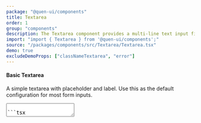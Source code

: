```yaml
---
package: "@quen-ui/components"
title: Textarea
order: 1
group: "components"
description: The Textarea component provides a multi-line text input field with adaptive height, validation states, and customizable adornments. Features include auto-resizing, clearable input, and accessibility compliance. Ideal for forms, comments, and long-form content.
import: "import { Textarea } from '@quen-ui/components';"
source: "/packages/components/src/Textarea/Textarea.tsx"
demo: true
excludeDemoProps: ["classNameTextarea", "error"]
---
```



#### Basic Textarea

A simple textarea with placeholder and label. Use this as the default configuration for most form inputs.

<Textarea placeholder="Enter description" label="Project details" />

```tsx
<Textarea placeholder="Enter description" label="Project details" />
```

##### Auto-resizing with limits

Enable `autosize` to make the field grow dynamically as the user types. Use `minRows` and `maxRows` to define vertical expansion boundaries.

<Textarea
  autosize
  minRows={3}
  maxRows={8}
  placeholder="Content grows as you type..."
/>

```tsx
<Textarea
  autosize
  minRows={3}
  maxRows={8}
  placeholder="Content grows as you type..."
/>
```

##### Validation state

Display validation errors by passing a boolean or string to the `error` prop. Use `isRequired` to mark the field as mandatory.

<Textarea label="Bio" isRequired error={"Required field"} />

```tsx
<Textarea label="Bio" isRequired error={"Required field"} />
```

##### Adornments + clearable

You can add left or right content (icons, buttons) and enable a clear button. This is useful for filters, searches, or fields with quick reset functionality.

<Textarea
  leftContent={<IconLock />}
  isClearable
  placeholder="Search descriptions..."
/>

```tsx
<Textarea
  leftContent={<IconLock />}
  isClearable
  placeholder="Search descriptions..."
/>
```

#### Disabled state

Use `isDisabled` to make the textarea non-editable. This is useful when the content is read-only or locked.

<Textarea label="Locked notes" placeholder="Content not editable" isDisabled />

```tsx
<Textarea label="Locked notes" placeholder="Content not editable" isDisabled />
```

#### Size variants

Textarea supports multiple sizes through the `size` prop. Use consistent sizing across forms for a better user experience.

<Flex direction="column" gap="l">
  <Textarea size="xs" placeholder="Mini" />
  <Textarea size="s" placeholder="Small" />
  <Textarea size="m" placeholder="Medium" />
  <Textarea size="l" placeholder="Large" />
</Flex>

```tsx
<Flex direction="column" gap="l">
  <Textarea size="xs" placeholder="Mini" />
  <Textarea size="s" placeholder="Small" />
  <Textarea size="m" placeholder="Medium" />
  <Textarea size="l" placeholder="Large" />
</Flex>
```

#### Controlled usage

Use `value` and `onChange` for controlled forms. This allows you to fully manage the state of the textarea.

```tsx
const [bio, setBio] = useState("");

<Textarea label="Controlled bio" value={bio} onChange={(val) => setBio(val)} />;
```

#### With right adornment

You can also add `rightContent` for actions such as counters or icons.

<Textarea placeholder="Type something..." rightContent={<span>0/200</span>} />

```tsx
<Textarea placeholder="Type something..." rightContent={<span>0/200</span>} />
```

#### Character counter

Combine `maxLength` with `rightContent` to show a live counter. This is useful for bios, messages, or any input with a limit.

```tsx
const [text, setText] = useState("");
<Textarea
  label="Bio"
  value={text}
  onChange={(val) => setText(val)}
  maxLength={200}
  rightContent={<span>{text.length}/200</span>}
/>;
```

#### Best practices

###### 1. Auto-resizing configuration

Use small ranges (`minRows={2}`–`maxRows={6}`) for short inputs like comments. - Use larger ranges (`minRows={4}`–`maxRows={12}`) for long inputs like documentation.

```tsx
// Good for comments
<Textarea autosize minRows={2} maxRows={6} />

// Good for long content
<Textarea autosize minRows={4} maxRows={12} />
```

###### 2. Validation patterns

Use `error` as a boolean for generic invalid state. - Use `error` as a string to display specific error messages.

```tsx
// Simple error display
<Textarea error />

// // Text error display
<Textarea error={errorMessage} />
```

###### 3. Content Guidelines

- Use `minRows` to hint expected length of input.
- Set `maxRows` to prevent excessive vertical scrolling.
- Combine with `isClearable` for user-generated content (search, notes).
- Add counters with `rightContent` for length-restricted inputs.
